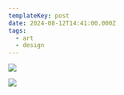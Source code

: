 ```yaml
---
templateKey: post
date: 2024-08-12T14:41:00.000Z
tags:
  - art
  - design
---
```

![](../../assets/art/20240812-stealing-fire.jpg)

![](../../assets/art/20240812-dancing-dragons-jaws.jpg)